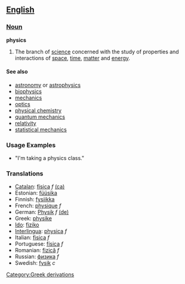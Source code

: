 == [[English]] ==

=== [[Noun]] ===

'''physics'''
# The branch of [[science]] concerned with the study of properties and interactions of [[space]], [[time]], [[matter]] and [[energy]].

==== See also ====

*[[astronomy]] or [[astrophysics]]
*[[biophysics]]
*[[mechanics]]
*[[optics]]
*[[physical chemistry]]
*[[quantum mechanics]]
*[[relativity]]
*[[statistical mechanics]]

=== Usage Examples ===

*"I'm taking a physics class."

=== Translations ===
*[[Catalan]]: [[física]] ''f'' [[:ca:física|(ca)]] 
*Estonian: [[füüsika]]
*Finnish: [[fysiikka]]
*French: [[physique]] ''f''
*German: [[Physik]] ''f'' [[:de:Physik|(de)]] 
*Greek: [[physike]]
*[[Ido]]: [[fiziko]]
*[[Interlingua]]: [[physica]] ''f''
*Italian: [[fisica]] ''f''
*Portuguese: [[física]] ''f''
*Romanian: [[fizică]] ''f''
*Russian: [[физика]] ''f''
*Swedish: [[fysik]] ''c''
[[Category:Greek derivations]]